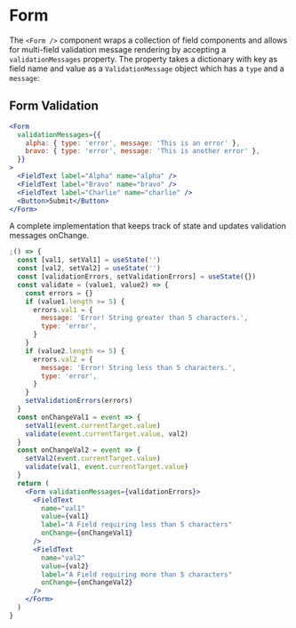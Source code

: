 
<Meta component={Form} title="Docs/Components/Forms/Form" />

# Form

The `<Form />` component wraps a collection of field components and allows for multi-field validation message rendering by accepting a `validationMessages` property. The property takes a dictionary with key as field name and value as a `ValidationMessage` object which has a `type` and a `message`:

## Form Validation

```jsx
<Form
  validationMessages={{
    alpha: { type: 'error', message: 'This is an error' },
    bravo: { type: 'error', message: 'This is another error' },
  }}
>
  <FieldText label="Alpha" name="alpha" />
  <FieldText label="Bravo" name="bravo" />
  <FieldText label="Charlie" name="charlie" />
  <Button>Submit</Button>
</Form>
```

A complete implementation that keeps track of state and updates validation messages onChange.

```jsx
;() => {
  const [val1, setVal1] = useState('')
  const [val2, setVal2] = useState('')
  const [validationErrors, setValidationErrors] = useState({})
  const validate = (value1, value2) => {
    const errors = {}
    if (value1.length >= 5) {
      errors.val1 = {
        message: 'Error! String greater than 5 characters.',
        type: 'error',
      }
    }
    if (value2.length <= 5) {
      errors.val2 = {
        message: 'Error! String less than 5 characters.',
        type: 'error',
      }
    }
    setValidationErrors(errors)
  }
  const onChangeVal1 = event => {
    setVal1(event.currentTarget.value)
    validate(event.currentTarget.value, val2)
  }
  const onChangeVal2 = event => {
    setVal2(event.currentTarget.value)
    validate(val1, event.currentTarget.value)
  }
  return (
    <Form validationMessages={validationErrors}>
      <FieldText
        name="val1"
        value={val1}
        label="A Field requiring less than 5 characters"
        onChange={onChangeVal1}
      />
      <FieldText
        name="val2"
        value={val2}
        label="A Field requiring more than 5 characters"
        onChange={onChangeVal2}
      />
    </Form>
  )
}
```